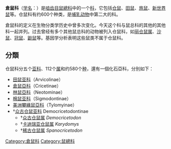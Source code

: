 {{Automatic Taxobox
| image = Meadvole.jpg
| image_width = 250px
| image_caption = [[草原田鼠|草原田鼠]] ''Microtus pennsylvanicus''
| taxon =Cricetidae
| authority = [[Johann_Fischer_von_Waldheim|J. Fischer]], 1817
| subdivision_ranks = [[亞科|亞科]]
| subdivision =
* [[田鼠亚科|田鼠亚科]]（Arvicolinae）
* [[倉鼠亞科|倉鼠亞科]]（Cricetinae）
* [[林鼠亞科|林鼠亞科]]（Neotominae）
* [[棉鼠亚科|棉鼠亚科]]（Sigmodontinae）
* [[美洲攀緣鼠亞科|美洲攀緣鼠亞科]]（Tylomyinae）
}}

'''倉鼠科'''（[[学名|学名]]：{{lang|la|Cricetidae}}）是[[啮齿目|啮齿目]][[鼠總科|鼠總科]]中的一个[[科_(生物)|科]]，它包括[[仓鼠|仓鼠]]、[[田鼠|田鼠]]、[[旅鼠|旅鼠]]、[[新世界鼠|新世界鼠]]等。仓鼠科有约600个种类，是[[哺乳动物|哺乳动物]]中第二大的科。

倉鼠科的定义在生物分类学历史中曾多次变化。今天这个科与鼠总科的其他的其他科一起并列。过去曾经有多个其他鼠总科的动物被列入仓鼠科，如[[丽仓鼠属|丽仓鼠属]]、[[沙鼠|沙鼠]]、[[冠鼠|冠鼠]]、[[鼢鼠|鼢鼠]]等。基因学分析表明这些鼠类不属于仓鼠科。

==分類==
仓鼠科分五个[[亚科|亚科]]、112个[[属_(生物)|属]]和约580个[[种_(生物)|种]]，還有一個化石亞科，分別如下：
* [[田鼠亚科|田鼠亚科]]（Arvicolinae）
* [[倉鼠亞科|倉鼠亞科]]（Cricetinae）
* [[林鼠亞科|林鼠亞科]]（Neotominae）
* [[棉鼠亚科|棉鼠亚科]]（Sigmodontinae）
* [[美洲攀緣鼠亞科|美洲攀緣鼠亞科]]（Tylomyinae）
* †[[众古仓鼠亚科|众古仓鼠亚科]] Democricetodontinae
** †[[众古仓鼠属|众古仓鼠属]] ''Democricetodon''
** †[[卡迪瑞亚仓鼠属|卡迪瑞亚仓鼠属]] ''Karydomys''
** †[[稀古仓鼠属|稀古仓鼠属]] ''Spanocricetodon''
{{Taxonbar|from=Q193061}}

[[Category:倉鼠科|Category:倉鼠科]]
[[Category:鼠總科|Category:鼠總科]]
